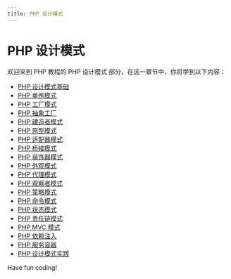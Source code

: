 ```yaml
---
title: PHP 设计模式
---
```


# PHP 设计模式

欢迎来到 PHP 教程的 PHP 设计模式 部分，在这一章节中，你将学到以下内容：

- [PHP 设计模式基础](./0-php-design-pattern-basics.mdx)
- [PHP 单例模式](./1-php-singleton-mode.mdx)
- [PHP 工厂模式](./2-php-factory-pattern.mdx)
- [PHP 抽象工厂](./3-php-abstract-factory.mdx)
- [PHP 建造者模式](./4-php-builder-pattern.mdx)
- [PHP 原型模式](./5-php-prototype-mode.mdx)
- [PHP 适配器模式](./6-php-adapter-pattern.mdx)
- [PHP 桥接模式](./7-php-bridge-mode.mdx)
- [PHP 装饰器模式](./8-php-decorator-pattern.mdx)
- [PHP 外观模式](./9-php-facade-mode.mdx)
- [PHP 代理模式](./10-php-proxy-mode.mdx)
- [PHP 观察者模式](./11-php-observer-pattern.mdx)
- [PHP 策略模式](./12-php-strategy-pattern.mdx)
- [PHP 命令模式](./13-php-command-mode.mdx)
- [PHP 状态模式](./14-php-state-mode.mdx)
- [PHP 责任链模式](./15-php-chain-of-responsibility-model.mdx)
- [PHP MVC 模式](./16-php-mvc-mode.mdx)
- [PHP 依赖注入](./17-php-dependency-injection.mdx)
- [PHP 服务容器](./18-php-service-container.mdx)
- [PHP 设计模式实践](./19-php-design-pattern-practice.mdx)

Have fun coding!